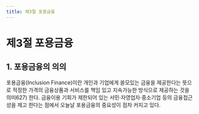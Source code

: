 ```yaml
---
title: 제3절 포용금융
---
```

# 제3절 포용금융

## 1. 포용금융의 의의
포용금융(Inclusion Finance)이란 개인과 기업에게 쓸모있는 금융을 제공한다는 뜻으로 적정한 가격의 금융상품과 서비스를 책임 있고 지속가능한 방식으로 제공하는 것을 의미627) 한다. 금융이용 기회가 제한되어 있는 서민·자영업자·중소기업 등의 금융접근성을 제고 한다는 점에서 오늘날 포용금융의 중요성이 점차 커지고 있다.
